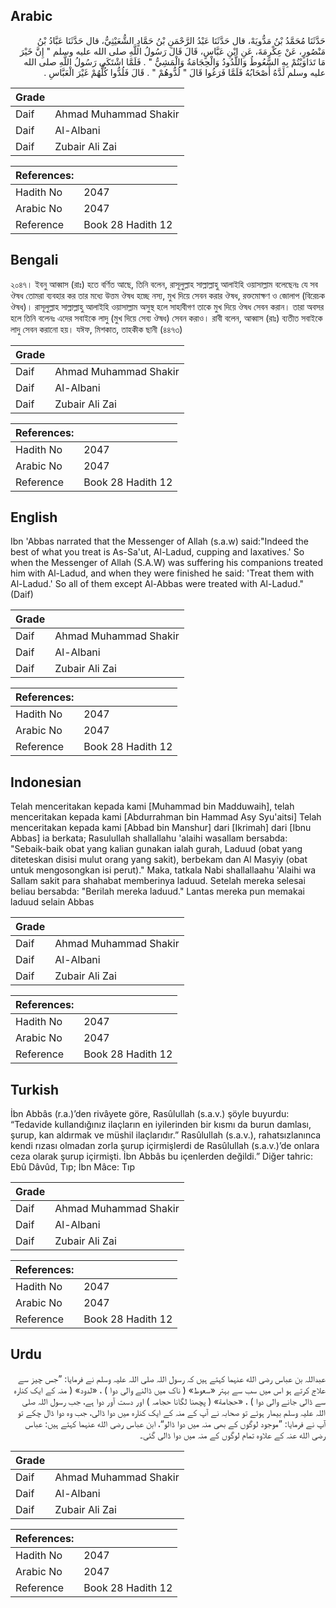 ## Arabic


<div dir="rtl" lang="ar" style={{fontSize:'larger',backgroundColor:'#f8f9fa',padding:20}}>
حَدَّثَنَا مُحَمَّدُ بْنُ مَدُّويَهْ، قال حَدَّثَنَا عَبْدُ الرَّحْمَنِ بْنُ حَمَّادٍ الشُّعَيْثِيُّ، قال حَدَّثَنَا عَبَّادُ بْنُ مَنْصُورٍ، عَنْ عِكْرِمَةَ، عَنِ ابْنِ عَبَّاسٍ، قَالَ قَالَ رَسُولُ اللَّهِ صلى الله عليه وسلم ‏"‏ إِنَّ خَيْرَ مَا تَدَاوَيْتُمْ بِهِ السَّعُوطُ وَاللَّدُودُ وَالْحِجَامَةُ وَالْمَشِيُّ ‏"‏ ‏.‏ فَلَمَّا اشْتَكَى رَسُولُ اللَّهِ صلى الله عليه وسلم لَدَّهُ أَصْحَابُهُ فَلَمَّا فَرَغُوا قَالَ ‏"‏ لُدُّوهُمْ ‏"‏ ‏.‏ قَالَ فَلُدُّوا كُلُّهُمْ غَيْرَ الْعَبَّاسِ ‏.‏
</div>
<div style={{backgroundColor:'#f8f9fa',padding:20, marginBottom: 10}}><table> <thead> <tr> <th>Grade</th> <th></th> </tr> </thead> <tbody> <tr><td>Daif</td><td>Ahmad Muhammad Shakir</td></tr><tr><td>Daif</td><td>Al-Albani</td></tr><tr><td>Daif</td><td>Zubair Ali Zai</td></tr></tbody></table><table> <thead> <tr> <th>References:</th> <th></th> </tr> </thead> <tbody><tr><td>Hadith No</td><td>2047</td></tr><tr><td>Arabic No</td><td>2047</td></tr><tr><td>Reference</td><td>Book 28 Hadith 12</td></tr></tbody></table></div>

## Bengali


<div dir="ltr" lang="bn" style={{fontSize:'larger',backgroundColor:'#f8f9fa',padding:20}}>
২০৪৭। ইবনু আব্বাস (রাঃ) হতে বর্ণিত আছে, তিনি বলেন, রাসূলুল্লাহ সাল্লাল্লাহু আলাইহি ওয়াসাল্লাম বলেছেনঃ যে সব ঔষধ তোমরা ব্যবহার কর তার মধ্যে উত্তম ঔষধ হচ্ছে নস্য, মুখ দিয়ে সেবন করার ঔষধ, রক্তমোক্ষণ ও জোলাপ (বিরেচক ঔষধ)। রাসূলুল্লাহ সাল্লাল্লাহু আলাইহি ওয়াসাল্লাম অসুস্থ হলে সাহাবীগণ তাকে মুখ দিয়ে ঔষধ সেবন করান। তারা অবসর হলে তিনি বলেনঃ এদের সবাইকে লাদু (মুখ দিয়ে সেব্য ঔষধ) সেবন করাও। রাবী বলেন, আব্বাস (রাঃ) ব্যতীত সবাইকে লাদু সেবন করানো হয়। যঈফ, মিশকাত, তাহকীক ছানী (৪৪৭৩)
</div>
<div style={{backgroundColor:'#f8f9fa',padding:20, marginBottom: 10}}><table> <thead> <tr> <th>Grade</th> <th></th> </tr> </thead> <tbody> <tr><td>Daif</td><td>Ahmad Muhammad Shakir</td></tr><tr><td>Daif</td><td>Al-Albani</td></tr><tr><td>Daif</td><td>Zubair Ali Zai</td></tr></tbody></table><table> <thead> <tr> <th>References:</th> <th></th> </tr> </thead> <tbody><tr><td>Hadith No</td><td>2047</td></tr><tr><td>Arabic No</td><td>2047</td></tr><tr><td>Reference</td><td>Book 28 Hadith 12</td></tr></tbody></table></div>

## English


<div dir="ltr" lang="en" style={{fontSize:'larger',backgroundColor:'#f8f9fa',padding:20}}>
Ibn 'Abbas narrated that the Messenger of Allah (s.a.w) said:"Indeed the best of what you treat is As-Sa'ut, Al-Ladud, cupping and laxatives.' So when the Messenger of Allah (S.A.W) was suffering his companions treated him with Al-Ladud, and when they were finished he said: 'Treat them with Al-Ladud.' So all of them except Al-Abbas were treated with Al-Ladud."(Daif)
</div>
<div style={{backgroundColor:'#f8f9fa',padding:20, marginBottom: 10}}><table> <thead> <tr> <th>Grade</th> <th></th> </tr> </thead> <tbody> <tr><td>Daif</td><td>Ahmad Muhammad Shakir</td></tr><tr><td>Daif</td><td>Al-Albani</td></tr><tr><td>Daif</td><td>Zubair Ali Zai</td></tr></tbody></table><table> <thead> <tr> <th>References:</th> <th></th> </tr> </thead> <tbody><tr><td>Hadith No</td><td>2047</td></tr><tr><td>Arabic No</td><td>2047</td></tr><tr><td>Reference</td><td>Book 28 Hadith 12</td></tr></tbody></table></div>

## Indonesian


<div dir="ltr" lang="id" style={{fontSize:'larger',backgroundColor:'#f8f9fa',padding:20}}>
Telah menceritakan kepada kami [Muhammad bin Madduwaih], telah menceritakan kepada kami [Abdurrahman bin Hammad Asy Syu'aitsi] Telah menceritakan kepada kami [Abbad bin Manshur] dari [Ikrimah] dari [Ibnu Abbas] ia berkata; Rasulullah shallallahu 'alaihi wasallam bersabda: "Sebaik-baik obat yang kalian gunakan ialah gurah, Laduud (obat yang diteteskan disisi mulut orang yang sakit), berbekam dan Al Masyiy (obat untuk mengosongkan isi perut)." Maka, tatkala Nabi shallallaahu 'Alaihi wa Sallam sakit para shahabat memberinya laduud. Setelah mereka selesai beliau bersabda: "Berilah mereka laduud." Lantas mereka pun memakai laduud selain Abbas
</div>
<div style={{backgroundColor:'#f8f9fa',padding:20, marginBottom: 10}}><table> <thead> <tr> <th>Grade</th> <th></th> </tr> </thead> <tbody> <tr><td>Daif</td><td>Ahmad Muhammad Shakir</td></tr><tr><td>Daif</td><td>Al-Albani</td></tr><tr><td>Daif</td><td>Zubair Ali Zai</td></tr></tbody></table><table> <thead> <tr> <th>References:</th> <th></th> </tr> </thead> <tbody><tr><td>Hadith No</td><td>2047</td></tr><tr><td>Arabic No</td><td>2047</td></tr><tr><td>Reference</td><td>Book 28 Hadith 12</td></tr></tbody></table></div>

## Turkish


<div dir="ltr" lang="tr" style={{fontSize:'larger',backgroundColor:'#f8f9fa',padding:20}}>
İbn Abbâs (r.a.)’den rivâyete göre, Rasûlullah (s.a.v.) şöyle buyurdu: “Tedavide kullandığınız ilaçların en iyilerinden bir kısmı da burun damlası, şurup, kan aldırmak ve müshil ilaçlarıdır.” Rasûlullah (s.a.v.), rahatsızlanınca kendi rızası olmadan zorla şurup içirmişlerdi de Rasûlullah (s.a.v.)’de onlara ceza olarak şurup içirmişti. İbn Abbâs bu içenlerden değildi.” Diğer tahric: Ebû Dâvûd, Tıp; İbn Mâce: Tıp
</div>
<div style={{backgroundColor:'#f8f9fa',padding:20, marginBottom: 10}}><table> <thead> <tr> <th>Grade</th> <th></th> </tr> </thead> <tbody> <tr><td>Daif</td><td>Ahmad Muhammad Shakir</td></tr><tr><td>Daif</td><td>Al-Albani</td></tr><tr><td>Daif</td><td>Zubair Ali Zai</td></tr></tbody></table><table> <thead> <tr> <th>References:</th> <th></th> </tr> </thead> <tbody><tr><td>Hadith No</td><td>2047</td></tr><tr><td>Arabic No</td><td>2047</td></tr><tr><td>Reference</td><td>Book 28 Hadith 12</td></tr></tbody></table></div>

## Urdu


<div dir="rtl" lang="ur" style={{fontSize:'larger',backgroundColor:'#f8f9fa',padding:20}}>
عبداللہ بن عباس رضی الله عنہما کہتے ہیں کہ رسول اللہ صلی اللہ علیہ وسلم نے فرمایا: ”جس چیز سے علاج کرتے ہو اس میں سب سے بہتر «سعوط» ( ناک میں ڈالنے والی دوا ) ، «لدود» ( منہ کے ایک کنارہ سے ڈالی جانے والی دوا ) ، «حجامة» ( پچھنا لگانا حجامہ ) اور دست آور دوا ہے، جب رسول اللہ صلی اللہ علیہ وسلم بیمار ہوئے تو صحابہ نے آپ کے منہ کے ایک کنارہ میں دوا ڈالی، جب وہ دوا ڈال چکے تو آپ نے فرمایا: ”موجود لوگوں کے بھی منہ میں دوا ڈالو“، ابن عباس رضی الله عنہما کہتے ہیں: عباس رضی الله عنہ کے علاوہ تمام لوگوں کے منہ میں دوا ڈالی گئی۔
</div>
<div style={{backgroundColor:'#f8f9fa',padding:20, marginBottom: 10}}><table> <thead> <tr> <th>Grade</th> <th></th> </tr> </thead> <tbody> <tr><td>Daif</td><td>Ahmad Muhammad Shakir</td></tr><tr><td>Daif</td><td>Al-Albani</td></tr><tr><td>Daif</td><td>Zubair Ali Zai</td></tr></tbody></table><table> <thead> <tr> <th>References:</th> <th></th> </tr> </thead> <tbody><tr><td>Hadith No</td><td>2047</td></tr><tr><td>Arabic No</td><td>2047</td></tr><tr><td>Reference</td><td>Book 28 Hadith 12</td></tr></tbody></table></div>